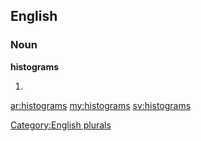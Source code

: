 ==English==

===Noun===
'''histograms'''

# {{plural of|[[histogram]]}}

[[Category:English plurals]]

[[ar:histograms]]
[[my:histograms]]
[[sv:histograms]]